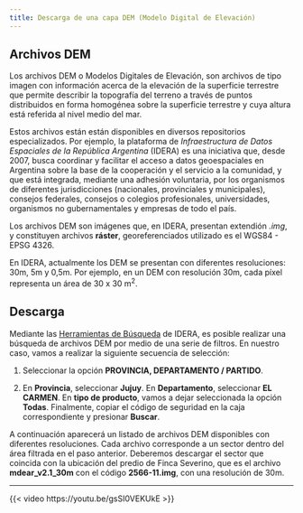 ---
title: Descarga de una capa DEM (Modelo Digital de Elevación) 
---

## Archivos DEM

Los archivos DEM o Modelos Digitales de Elevación, son archivos de tipo imagen con información acerca de la elevación de la superficie terrestre que permite describir la topografía del terreno a través de puntos distribuidos en forma homogénea sobre la superficie terrestre y cuya altura está referida al nivel medio del mar. 

Estos archivos están están disponibles en diversos repositorios especializados. Por ejemplo, la plataforma de *Infraestructura de Datos Espaciales de la República Argentina* (IDERA) es una iniciativa que, desde 2007, busca coordinar y facilitar el acceso a datos geoespaciales en Argentina sobre la base de la cooperación y el servicio a la comunidad, y que está integrada, mediante una adhesión voluntaria, por los organismos de diferentes jurisdicciones (nacionales, provinciales y municipales), consejos federales, consejos o colegios profesionales, universidades, organismos no gubernamentales y empresas de todo el país.

Los archivos DEM son imágenes que, en IDERA, presentan extendión *.img*, y constituyen archivos **ráster**, georeferenciados utilizado es el WGS84 - EPSG 4326.

En IDERA, actualmente los DEM se presentan con diferentes resoluciones: 30m, 5m y 0,5m. Por ejemplo, en un DEM con resolución 30m, cada píxel representa un área de 30 x 30 m^2^.

## Descarga

Mediante las [Herramientas de Búsqueda](https://www.ign.gob.ar/NuestrasActividades/Geodesia/ModeloDigitalElevaciones/Busqueda) de IDERA, es posible realizar una búsqueda de archivos DEM por medio de una serie de filtros. En nuestro caso, vamos a realizar la siguiente secuencia de selección:

1. Seleccionar la opción **PROVINCIA, DEPARTAMENTO / PARTIDO**.

2. En **Provincia**, seleccionar **Jujuy**. En **Departamento**, seleccionar **EL CARMEN**. En **tipo de producto**, vamos a dejar seleccionada la opción **Todas**. Finalmente, copiar el código de seguridad en la caja correspondiente y presionar **Buscar**. 

A continuación aparecerá un listado de archivos DEM disponibles con diferentes resoluciones. Cada archivo corresponde a un sector dentro del área filtrada en el paso anterior. Deberemos descargar el sector que coincida con la ubicación del predio de Finca Severino, que es el archivo **mdear_v2.1_30m** con el código **2566-11.img**, con una resolución de 30m.

---

{{< video https://youtu.be/gsSI0VEKUkE >}}
